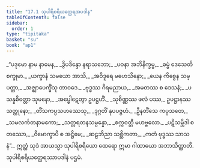 ```yaml
---
title: "17.1 သုပါရိစရိယတ္ထေရအပဒါန"
tableOfContents: false
sidebar:
  order: 1
type: "tipitaka"
basket: "su"
book: "ap1"
---
```



<DynamicBreadcrumb />

<Division number="1" book="ap1" e="ch" v="20" p="201">

<Paragraph number="2433" type="verses" book="ap1">
_“ပဒုမော နာမ နာမေန,_  
_ဒွိပဒိန္ဒော နရာသဘော;_  
_ပဝနာ အဘိနိက္ခမ္မ,_  
_ဓမ္မံ ဒေသေတိ စက္ခုမာ._  

</Paragraph>

</Division>
<Division number="2" book="ap1" e="ch" v="20" p="201">

<Paragraph number="2434" type="verses" book="ap1">
_ယက္ခာနံ သမယော အာသိ,_  
_အဝိဒူရေ မဟေသိနော;_  
_ယေန ကိစ္စေန သမ္ပတ္တာ,_  
_အဇ္ဈာပေက္ခိံသု တာဝဒေ._  

</Paragraph>

</Division>
<Division number="3" book="ap1" e="ch" v="20" p="201">

<Paragraph number="2435" type="verses" book="ap1">
_ဗုဒ္ဓဿ ဂိရမညာယ,_  
_အမတဿ စ ဒေသနံ;_  
_ပသန္နစိတ္တော သုမနော,_  
_အပ္ဖေါဋေတွာ ဥပဋ္ဌဟိံ._  

</Paragraph>

</Division>
<Division number="4" book="ap1" e="ch" v="20" p="201">

<Paragraph number="2436" type="verses" book="ap1">
_သုစိဏ္ဏဿ ဖလံ ပဿ,_  
ဥပဋ္ဌာနဿ သတ္ထုနော;_  
_တိံသကပ္ပသဟဿေသု,_  
_ဒုဂ္ဂတိံ နုပပဇ္ဇဟံ._  

</Paragraph>

</Division>
<Division number="5" book="ap1" e="ch" v="20" p="201">

<Paragraph number="2437" type="verses" book="ap1">
_ဦနတိံသေ ကပ္ပသတေ,_  
_သမလင်္ကတနာမကော;_  
_သတ္တရတနသမ္ပန္နော,_  
_စက္ကဝတ္တီ မဟဗ္ဗလော._  

</Paragraph>

</Division>
<Division number="6" book="ap1" e="ch" v="20" p="201">

<Paragraph number="2438" type="verses" book="ap1">
_ပဋိသမ္ဘိဒါ စတဿော,_  
_ဝိမောက္ခာပိ စ အဋ္ဌိမေ;_  
_ဆဠဘိညာ သစ္ဆိကတာ,_  
_ကတံ ဗုဒ္ဓဿ သာသနံ”._  

</Paragraph>

<Paragraph number="2439" book="ap1">
ဣတ္ထံ သုဒံ အာယသ္မာ သုပါရိစရိယော ထေရော ဣမာ ဂါထာယော အဘာသိတ္ထာတိ.

</Paragraph>
</Division>

<Paragraph number="2440" type="center" book="ap1">
သုပါရိစရိယတ္ထေရဿာပဒါနံ ပဌမံ.
</Paragraph>
